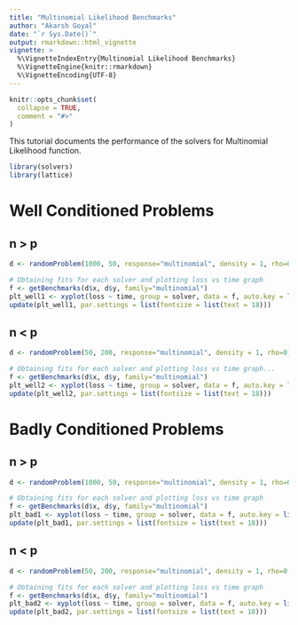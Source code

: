 ```yaml
---
title: "Multinomial Likelihood Benchmarks"
author: "Akarsh Goyal"
date: "`r Sys.Date()`"
output: rmarkdown::html_vignette
vignette: >
  %\VignetteIndexEntry{Multinomial Likelihood Benchmarks}
  %\VignetteEngine{knitr::rmarkdown}
  %\VignetteEncoding{UTF-8}
---
```


```r
knitr::opts_chunk$set(
  collapse = TRUE,
  comment = "#>"
)
```

This tutorial documents the performance of the solvers for Multinomial Likelihood function.

```r
library(solvers)
library(lattice)
```
# Well Conditioned Problems
## n > p
```r
d <- randomProblem(1000, 50, response="multinomial", density = 1, rho=0)

# Obtaining fits for each solver and plotting loss vs time graph
f <- getBenchmarks(d$x, d$y, family="multinomial")
plt_well1 <- xyplot(loss ~ time, group = solver, data = f, auto.key = list(corner = c(0.9, 0.9)), type = "l")
update(plt_well1, par.settings = list(fontsize = list(text = 18)))
```

## n < p
```r
d <- randomProblem(50, 200, response="multinomial", density = 1, rho=0)

# Obtaining fits for each solver and plotting loss vs time graph...
f <- getBenchmarks(d$x, d$y, family="multinomial")
plt_well2 <- xyplot(loss ~ time, group = solver, data = f, auto.key = list(corner = c(0.9, 0.9)), type = "l")
update(plt_well2, par.settings = list(fontsize = list(text = 18)))
```

# Badly Conditioned Problems
## n > p
```r
d <- randomProblem(1000, 50, response="multinomial", density = 1, rho=0.95)

# Obtaining fits for each solver and plotting loss vs time graph
f <- getBenchmarks(d$x, d$y, family="multinomial")
plt_bad1 <- xyplot(loss ~ time, group = solver, data = f, auto.key = list(corner = c(0.9, 0.9)), type = "l")
update(plt_bad1, par.settings = list(fontsize = list(text = 18)))
```

## n < p
```r
d <- randomProblem(50, 200, response="multinomial", density = 1, rho=0.95)

# Obtaining fits for each solver and plotting loss vs time graph
f <- getBenchmarks(d$x, d$y, family="multinomial")
plt_bad2 <- xyplot(loss ~ time, group = solver, data = f, auto.key = list(corner = c(0.9, 0.9)), type = "l")
update(plt_bad2, par.settings = list(fontsize = list(text = 18)))
```


